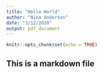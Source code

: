 ```yaml
---
title: "Hello World"
author: "Nina Anderson"
date: "3/12/2020"
output: pdf_document
---
```


```r
knitr::opts_chunk$set(echo = TRUE)
```

## This is a markdown file